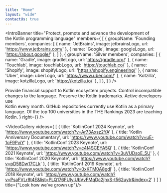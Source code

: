 ```yaml
---
title: "Home"
layout: "wide"
contactUs: true
---
```




<IntroBanner
  title="Protect, promote and advance the&nbsp;development of the&nbsp;Kotlin programming language"
  members={
    [
      {
        groupName: 'Founding members',
        companies: [
          { name: 'JetBrains', image: jetbrainsLogo, url: 'https://www.jetbrains.com/' },
          { name: 'Google', image: googleLogo, url: 'https://about.google/' },
        ]
      },
      {
        groupName: 'Silver members',
        companies: [
          { name: 'Gradle', image: gradleLogo, url: 'https://gradle.org/' },
          { name: 'Touchlab', image: touchlabLogo, url: 'https://touchlab.co/' },
          { name: 'Shopify', image: shopifyLogo, url: 'https://shopify.engineering/' },
          { name: 'Uber', image: uberLogo,  url: 'https://www.uber.com/' },
          { name: 'Kotzilla', image: kotzillaLogo, url: 'https://kotzilla.io/' },
        ]
      },
    ]
  }
/>

<ProductHighlight title="Key goals">
<ProductHighlightItem icon={grantsIcon}>Provide financial support to Kotlin ecosystem projects.</ProductHighlightItem>
  <ProductHighlightItem icon={controlIcon}>Control incompatible changes to&nbsp;the&nbsp;language.</ProductHighlightItem>
  <ProductHighlightItem icon={trademarkIcon}>Preserve the Kotlin trademarks.</ProductHighlightItem>
</ProductHighlight>

<ProductHighlight title="Kotlin now">
  <ProductHighlightItem value="710k">Active developers use<br/> Kotlin every month.</ProductHighlightItem>
  <ProductHighlightItem value="1.2M">GitHub repositories currently use Kotlin as a primary language.</ProductHighlightItem>
  <ProductHighlightItem value="32">Of the top 100 universities in the THE Rankings 2023 are teaching Kotlin.</ProductHighlightItem>
</ProductHighlight>

<Layout>
	<PairedBlock
		left={<PagePreview title={"Grants program"} actionTitle={"Learn more"} imageSrc={grantPreviewUrl} url={"grants"} />}
		right={<PagePreview title={"Join the Foundation"} actionTitle={"Continue"} imageSrc={joinPreviewUrl} url={"join"} />}
	/>
</Layout>

<Layout>
    <AnnualReport />
</Layout>

<Layout>
	<LatestNews />
</Layout>

<VideoGallery videos={
  [
    {
      title: 'KotlinConf 2024 Keynote',
      url: 'https://www.youtube.com/watch?v=Ar73Axsz2YA'
    },
    {
      title: 'Kotlin Anniversary Documentary',
      url: 'https://www.youtube.com/watch?v=uE-1oF9PyiY'
    },
    {
      title: 'KotlinConf 2023 Keynote',
      url: 'https://www.youtube.com/watch?v=c4f4SCEYA5Q'
    },
    {
      title: 'KotlinConf 2021 Keynote',
      url: 'https://www.youtube.com/watch?v=3uVUDsoE_5U'
    },
    {
      title: 'KotlinConf 2020 Keynote',
      url: 'https://www.youtube.com/watch?v=pD58Dw17CLk'
    },
    {
      title: 'KotlinConf 2019 Keynote',
      url: 'https://www.youtube.com/watch?v=0xKTM0A8gdI'
    },
    {
      title: 'KotlinConf 2018 Keynote',
      url: 'https://www.youtube.com/watch?v=PsaFVLr8t4E&list=PLQ176FUIyIUbVvFMqDc2jhxS-t562uytr&index=2'
    }
  ]
} title={"Look how we’ve grown up"}/>
